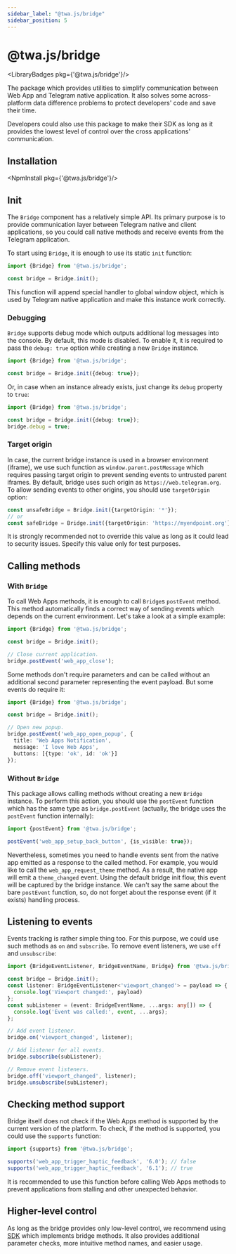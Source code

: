 ```yaml
---
sidebar_label: "@twa.js/bridge"
sidebar_position: 5
---
```


# @twa.js/bridge

<LibraryBadges pkg={'@twa.js/bridge'}/>

The package which provides utilities to simplify communication between Web App
and Telegram native application. It also solves some across-platform data
difference problems to protect developers' code and save their time.

Developers could also use this package to make their SDK as long as it provides
the lowest level of control over the cross applications' communication.

## Installation

<NpmInstall pkg={'@twa.js/bridge'}/>

## Init

The `Bridge` component has a relatively simple API. Its primary purpose is to
provide communication layer between Telegram native and client applications,
so you could call native methods and receive events from the Telegram
application.

To start using `Bridge`, it is enough to use its static `init` function:

```typescript
import {Bridge} from '@twa.js/bridge';

const bridge = Bridge.init();
```

This function will append special handler to global window object, which is
used by Telegram native application and make this instance work correctly.

### Debugging

`Bridge` supports debug mode which outputs additional log messages into the
console. By default, this mode is disabled. To enable it, it is required to
pass the `debug: true` option while creating a new `Bridge` instance.

```typescript
import {Bridge} from '@twa.js/bridge';

const bridge = Bridge.init({debug: true});
```

Or, in case when an instance already exists, just change its `debug` property
to `true`:

```typescript
import {Bridge} from '@twa.js/bridge';

const bridge = Bridge.init({debug: true});
bridge.debug = true;
```

### Target origin

In case, the current bridge instance is used in a browser environment (iframe),
we use such function as `window.parent.postMessage` which requires passing
target origin to prevent sending events to untrusted parent iframes. By
default, bridge uses such origin as `https://web.telegram.org`. To allow
sending events to other origins, you should use `targetOrigin` option:

```typescript
const unsafeBridge = Bridge.init({targetOrigin: '*'});
// or
const safeBridge = Bridge.init({targetOrigin: 'https://myendpoint.org'});
```

It is strongly recommended not to override this value as long as it could lead
to security issues. Specify this value only for test purposes.

## Calling methods

### With `Bridge`

To call Web Apps methods, it is enough to call `Bridge`s `postEvent` method.
This method automatically finds a correct way of sending events which depends
on the current environment. Let's take a look at a simple example:

```typescript
import {Bridge} from '@twa.js/bridge';

const bridge = Bridge.init();

// Close current application.
bridge.postEvent('web_app_close');
```

Some methods don't require parameters and can be called without an additional
second parameter representing the event payload. But some events do require it:

```typescript
import {Bridge} from '@twa.js/bridge';

const bridge = Bridge.init();

// Open new popup.
bridge.postEvent('web_app_open_popup', {
  title: 'Web Apps Notification',
  message: 'I love Web Apps',
  buttons: [{type: 'ok', id: 'ok'}]
});
```

### Without `Bridge`

This package allows calling methods without creating a new `Bridge` instance.
To perform this action, you should use the `postEvent` function which has the
same type as `bridge.postEvent` (actually, the bridge uses the `postEvent`
function internally):

```typescript
import {postEvent} from '@twa.js/bridge';

postEvent('web_app_setup_back_button', {is_visible: true});
```

Nevertheless, sometimes you need to handle events sent from the native app
emitted as a response to the called method. For example, you would like to
call the `web_app_request_theme` method. As a result, the native app will
emit a `theme_changed` event. Using the default bridge init flow, this event
will be captured by the bridge instance. We can't say the same about the bare
`postEvent` function, so, do not forget about the response event (if it exists)
handling process.

## Listening to events

Events tracking is rather simple thing too. For this purpose, we could
use such methods as `on` and `subscribe`. To remove event listeners, we
use `off` and `unsubscribe`:

```typescript
import {BridgeEventListener, BridgeEventName, Bridge} from '@twa.js/bridge';

const bridge = Bridge.init();
const listener: BridgeEventListener<'viewport_changed'> = payload => {
  console.log('Viewport changed:', payload)
};
const subListener = (event: BridgeEventName, ...args: any[]) => {
  console.log('Event was called:', event, ...args);
};

// Add event listener.
bridge.on('viewport_changed', listener);

// Add listener for all events.
bridge.subscribe(subListener);

// Remove event listeners.
bridge.off('viewport_changed', listener);
bridge.unsubscribe(subListener);
```

## Checking method support

Bridge itself does not check if the Web Apps method is supported by the current
version of the platform. To check, if the method is supported, you could use
the `supports` function:

```typescript
import {supports} from '@twa.js/bridge';

supports('web_app_trigger_haptic_feedback', '6.0'); // false
supports('web_app_trigger_haptic_feedback', '6.1'); // true
```

It is recommended to use this function before calling Web Apps methods to
prevent applications from stalling and other unexpected behavior.

## Higher-level control

As long as the bridge provides only low-level control, we recommend using
[SDK](twa-sdk/about) which implements bridge methods. It also provides
additional parameter checks, more intuitive method names, and easier usage.